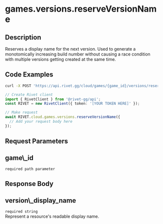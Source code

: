 

# games.versions.reserveVersionName



## Description

Reserves a display name for the next version. Used to generate a monotomically increasing build number without causing a race condition with multiple versions getting created at the same time.


## Code Examples

<CodeGroup title='Request' tag='POST' label='https://api.rivet.gg/cloud/games/{game_id}/versions/reserve-name'>

```bash {{ "title": "cURL" }}
curl -X POST 'https://api.rivet.gg/cloud/games/{game_id}/versions/reserve-name'
```

```ts
// Create Rivet client
import { RivetClient } from '@rivet-gg/api';
const RIVET = new RivetClient({ token: '[YOUR TOKEN HERE]' });

// Make request
await RIVET.cloud.games.versions.reserveVersionName({
  // Add your request body here
});
```

</CodeGroup>

## Request Parameters
<div className="property ml-4">
<div className="flex flex-row items-center my-2">
<h2 className="text-lg font-bold text-cream-50 m-0">game\_id</h2><code className="m-0 ml-4 pb-0 pt-0.5 text-cream-500"><span className="font-normal text-cream-600">required</span> path parameter</code>
</div>

</div>

## Response Body
<div className="properties ">
<div className="property ml-4">
<div className="flex flex-row items-center my-2">
<h2 className="text-lg font-bold text-cream-50 m-0">version\_display_name</h2><code className="m-0 ml-4 pb-0 pt-0.5 text-cream-500"><span className="font-normal text-cream-600">required</span> string</code>
</div>
<div className="description pl-2">
Represent a resource's readable display name.
</div>
</div>
</div>


